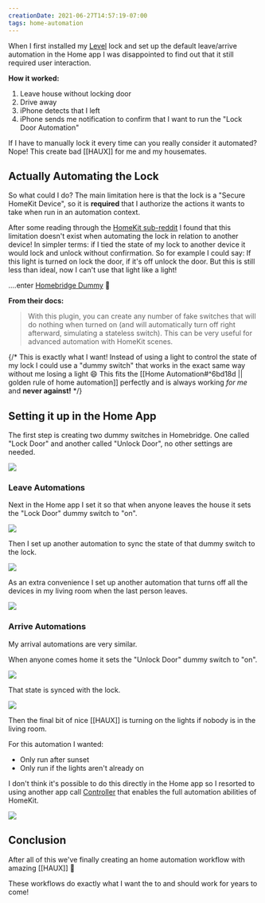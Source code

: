 ```yaml
---
creationDate: 2021-06-27T14:57:19-07:00
tags: home-automation
---
```


<PostHeader slug="automate-your-locks-without-user-interaction" />

When I first installed my [Level](http://level.co) lock and set up the default leave/arrive automation in the Home app I was disappointed to find out that it still required user interaction.

**How it worked:**

1. Leave house without locking door
2. Drive away
3. iPhone detects that I left
4. iPhone sends me notification to confirm that I want to run the "Lock Door Automation"

If I have to manually lock it every time can you really consider it automated? Nope! This create bad [[HAUX]] for me and my housemates.

## Actually Automating the Lock

So what could I do? The main limitation here is that the lock is a "Secure HomeKit Device", so it is **required** that I authorize the actions it wants to take when run in an automation context. 

After some reading through the [HomeKit sub-reddit](https://www.reddit.com/r/HomeKit/) I found that this limitation doesn't exist when automating the lock in relation to another device! In simpler terms: if I tied the state of my lock to another device it would lock and unlock without confirmation. So for example I could say: If this light is turned on lock the door, if it's off unlock the door. But this is still less than ideal, now I can't use that light like a light!

....enter [Homebridge Dummy](https://github.com/nfarina/homebridge-dummy#readme) :tada:

**From their docs:**

> With this plugin, you can create any number of fake switches that will do nothing when turned on (and will automatically turn off right afterward, simulating a stateless switch). This can be very useful for advanced automation with HomeKit scenes.

{/* This is exactly what I want! Instead of using a light to control the state of my lock I could use a "dummy switch" that works in the exact same way without me losing a light :smile: This fits the [[Home Automation#^6bd18d || golden rule of home automation]] perfectly and is always working _for me_ and **never against!** */}

## Setting it up in the Home App

The first step is creating two dummy switches in Homebridge. One called 
"Lock Door" and another called "Unlock Door", no other settings are needed.

![](/blog/automate-locks-1.png)

### Leave Automations

Next in the Home app I set it so that when anyone leaves the house it sets the "Lock Door" dummy switch to "on".

![](/blog/automate-locks-2.png)

Then I set up another automation to sync the state of that dummy switch to the lock.

![](/blog/automate-locks-3.png)

As an extra convenience I set up another automation that turns off all the devices in my living room when the last person leaves.

![](/blog/automate-locks-4.png)

### Arrive Automations

My arrival automations are very similar.

When anyone comes home it sets the "Unlock Door" dummy switch to "on".

![](/blog/automate-locks-5.png)

That state is synced with the lock.

![](/blog/automate-locks-6.png)

Then the final bit of nice [[HAUX]] is turning on the lights if nobody is in the living room. 

For this automation I wanted:

- Only run after sunset
- Only run if the lights aren't already on 

I don't think it's possible to do this directly in the Home app so I resorted to using another app call [Controller](https://controllerforhomekit.com) that enables the full automation abilities of HomeKit.

![](/blog/automate-locks-7.png)

## Conclusion

After all of this we've finally creating an home automation workflow with amazing [[HAUX]] :tada:

These workflows do exactly what I want the to and should work for years to come!

<BackLinks slug="automate-your-locks-without-user-interaction" />
